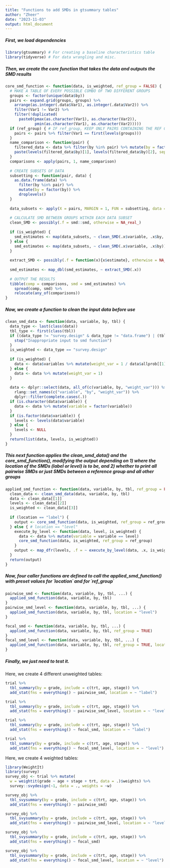 ```yaml
---
title: "Functions to add SMDs in gtsummary tables"
author: "Zheer"
date: "2023-11-03"
output: html_document
---
```


##### First, we load dependencies

```r

library(gtsummary) # For creating a baseline characteristics table
library(tidyverse) # For data wrangling and misc.

```

##### Then, we create the core function that takes the data and outputs the SMD results

```r

core_smd_function <- function(data, is_weighted, ref_group = FALSE) {
  # MAKE A TABLE OF EVERY POSSIBLE COMBO OF TWO DIFFERENT GROUPS
  groups <- factor(unique(data$by))
  pairs <- expand.grid(groups, groups) %>%
    arrange(as.integer(.data$Var1), as.integer(.data$Var2)) %>% 
    filter(Var1 != Var2) %>%
    filter(!duplicated(
      paste0(pmax(as.character(Var1), as.character(Var2)), 
             pmin(as.character(Var1), as.character(Var2)))))
  if (ref_group) { # IF ref_group, KEEP ONLY PAIRS CONTAINING THE REF GROUP
    pairs <- pairs %>% filter(Var1 == first(levels(groups)))
  }
  name_comparison <- function(pair) {
    filtered_data <- data %>% filter(by %in% pair) %>% mutate(by = factor(by))
    paste(levels(filtered_data$by)[1], levels(filtered_data$by)[2], sep = " vs. ")
  }
  comparisons <- apply(pairs, 1, name_comparison)
  
  # CREATE SUBSETS OF DATA
  subsetting <- function(pair, data) {
    as.data.frame(data) %>%
      filter(by %in% pair) %>%
      mutate(by = factor(by)) %>%
      droplevels()
  }
  
  data_subsets <- apply(X = pairs, MARGIN = 1, FUN = subsetting, data = data)
  
  # CALCULATE SMD BETWEEN GROUPS WITHIN EACH DATA SUBSET
  clean_SMD <- possibly(.f = smd::smd, otherwise = NA_real_) 
  
  if (is_weighted) { 
    smd_estimates <- map(data_subsets, ~ clean_SMD(.x$variable, .x$by, .x$weight_var))
  } else {
    smd_estimates <- map(data_subsets, ~ clean_SMD(.x$variable, .x$by)) 
  }
  
  extract_SMD <- possibly(.f = function(x){x$estimate}, otherwise = NA_real_)
  
  smd_estimates <- map_dbl(smd_estimates, ~ extract_SMD(.x))
  
  # OUTPUT THE RESULTS
  tibble(comp = comparisons, smd = smd_estimates) %>%
    spread(comp, smd) %>%
    relocate(any_of(comparisons))
}

```

##### Now, we create a function to clean the input data before use

```r

clean_smd_data <- function(data, variable, by, tbl) {
  data_type <- last(class(data))
  tbl_type <- first(class(tbl))
  if ((data_type != "survey.design" & data_type != "data.frame") | (tbl_type != "tbl_svysummary" & tbl_type != "tbl_summary")) {
    stop("Inappropriate input to smd function")
  }
  is_weighted <- data_type == "survey.design"
  
  if (is_weighted) {
    data <- data$variables %>% mutate(weight_var = 1 / data$allprob[[1]])
  } else {
    data <- data %>% mutate(weight_var = 1)
  }
  
  data <- dplyr::select(data, all_of(c(variable, by, "weight_var"))) %>%
    rlang::set_names(c("variable", "by", "weight_var")) %>%
    dplyr::filter(complete.cases(.))
  if (is.character(data$variable)) {
    data <- data %>% mutate(variable = factor(variable))
  }
  if (is.factor(data$variable)) {
    levels <- levels(data$variable)
  } else {
    levels <- NULL
  }
  return(list(data, levels, is_weighted))
}

```

##### This next function applies the clean_smd_data() and the core_smd_function(), modifying the output depending on 1) where the location of the SMDs (label or level) is to be, and 2) whether to print all pairwise SMDs or just SMDs between a reference group and all other groups

```r

applied_smd_function <- function(data, variable, by, tbl, ref_group = FALSE, location = "label") {
  clean_data <- clean_smd_data(data, variable, by, tbl)
  data <- clean_data[[1]]
  levels <- clean_data[[2]]
  is_weighted <- clean_data[[3]]
  
  if (location == "label") {
    output <- core_smd_function(data, is_weighted, ref_group = ref_group)
  } else { # location == "level"
    execute_by_level <- function(data, level, is_weighted) {
      data <- data %>% mutate(variable = variable == level)
      core_smd_function(data, is_weighted, ref_group = ref_group)
    }
    output <- map_dfr(levels, .f = ~ execute_by_level(data, .x, is_weighted))
  }
  return(output)
}

```

##### Now, four caller functions are defined to call the applied_smd_function() with preset values for ´location´ and for ´ref_group´

```r

pairwise_smd <- function(data, variable, by, tbl, ...) {
  applied_smd_function(data, variable, by, tbl)
}
pairwise_smd_level <- function(data, variable, by, tbl, ...) {
  applied_smd_function(data, variable, by, tbl, location = "level")
}

focal_smd <- function(data, variable, by, tbl, ...) {
  applied_smd_function(data, variable, by, tbl, ref_group = TRUE)
}
focal_smd_level <- function(data, variable, by, tbl, ...) {
  applied_smd_function(data, variable, by, tbl, ref_group = TRUE, location = "level")
}

```

##### Finally, we just need to test it.

Here, we create 4 different unweighted tables:

```r

trial %>% 
  tbl_summary(by = grade, include = c(trt, age, stage)) %>%
  add_stat(fns = everything() ~ pairwise_smd, location = ~ "label")

trial %>% 
  tbl_summary(by = grade, include = c(trt, age, stage)) %>%
  add_stat(fns = everything() ~ pairwise_smd_level, location = ~ "level")

trial %>% 
  tbl_summary(by = grade, include = c(trt, age, stage)) %>%
  add_stat(fns = everything() ~ focal_smd, location = ~ "label")

trial %>% 
  tbl_summary(by = grade, include = c(trt, age, stage)) %>%
  add_stat(fns = everything() ~ focal_smd_level, location = ~ "level")


```

Here, we create 4 weighted tables:

```r

library(WeightIt)
library(survey)
survey_obj <- trial %>% mutate(
  w = weightit(grade ~ age + stage + trt, data = .)$weights) %>%
  survey::svydesign(~1, data = ., weights = ~w) 

```

```r
survey_obj %>%
  tbl_svysummary(by = grade, include = c(trt, age, stage)) %>% 
  add_stat(fns = everything() ~ pairwise_smd) 

survey_obj %>% 
  tbl_svysummary(by = grade, include = c(trt, age, stage)) %>% 
  add_stat(fns = everything() ~ pairwise_smd_level, location = ~ "level") 

survey_obj %>% 
  tbl_svysummary(by = grade, include = c(trt, age, stage)) %>% 
  add_stat(fns = everything() ~ focal_smd) 

survey_obj %>% 
  tbl_svysummary(by = grade, include = c(trt, age, stage)) %>% 
  add_stat(fns = everything() ~ focal_smd_level, location = ~ "level") 

```
